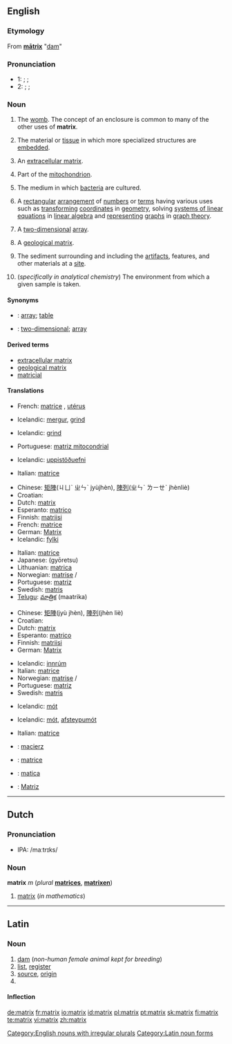 {{see|Matrix}}
==English==

===Etymology===
From {{L.}} '''[[matrix#Latin|mātrix]]''' "[[dam]]"

===Pronunciation===
* 1: {{enPR|māʹtrĭks}}; {{IPA|/ˈmeɪtɹɪks/}}; {{SAMPA|/"meItrIks/}}
* 2: {{enPR|măʹtrĭks}}; {{IPA|/ˈmætɹɪks/}}; {{SAMPA|/"m{trIks/}}

===Noun===
{{en-noun|matrices}}

# {{obsolete}} The [[womb]].   The concept of an enclosure is common to many of the other uses of '''matrix'''.
# {{biology}} The material or [[tissue]] in which more specialized structures are [[embed]]ded.
# {{biology}} An [[extracellular matrix]].<!--the material or tissue between the [[cell]]s of animals or plants-->
# {{biology}} Part of the [[mitochondrion]].
# {{biology}} The medium in which [[bacterium|bacteria]] are cultured.
# {{mathematics}} A [[rectangular]] [[arrangement]] of [[number]]s or [[term]]s having various uses such as [[transform]]ing [[coordinate]]s in [[geometry]], solving [[system of linear equations|systems of linear equations]] in [[linear algebra]] and [[represent]]ing [[graph]]s in [[graph theory]].<!--no "etc" as these are examples, not a comprehensive list-->
# {{computing}} A [[two-dimensional]] [[array]].
# {{geology}} A [[geological matrix]].<!--the outer material of a rock consisting of larger grains embedded in a material consisting of smaller ones-->
# {{archaeology}} The sediment surrounding and including the [[artifact]]s, features, and other materials at a [[site]].
# {{chemistry}} (''specifically in analytical chemistry'') The environment from which a given sample is taken.

====Synonyms====
* {{italbrac|mathematics}}: [[array]]; [[table]] <!--{{italbrac|loosely}} "vector" and "grid" are not synonyms-->
* {{italbrac|computing}}: [[two-dimensional]]; [[array]]
<!--please check which of these, if any, are synonyms
# <br>
## [[connective tissue]]
## <br>
## [[binder]]
-->

====Derived terms====
* [[extracellular matrix]]
* [[geological matrix]]
* [[matricial]]

====Translations====

{{trans-top|The womb}}
*French: [[matrice]] {{f}} {{italbrac|archaic}}, [[utérus]] {{m}}
{{trans-mid}}
{{trans-bottom}}

{{trans-top|Material or tissue in which more specialized structures are embedded}}
*Icelandic: [[mergur]], [[grind]]
{{trans-mid}}
{{trans-bottom}}

{{trans-top|Extracellular matrix (''see also:'' [[extracellular matrix#Translations]])}}
{{trans-mid}}
{{trans-bottom}}

{{trans-top|Part of the mitochondrion}}
*Icelandic: [[grind]]
{{trans-mid}}
*Portuguese: [[matriz mitocondrial]]
{{trans-bottom}}

{{trans-top|Medium in which bacteria are cultured}}
*Icelandic: [[uppistöðuefni]]
{{trans-mid}}
*Italian: [[matrice]] {{f}}
{{trans-bottom}}

{{trans-top|In mathematics}}
*Chinese: [[矩陣]](ㄐㄩˋ ㄓㄣˋ jyùjhèn), [[陣列]](ㄓㄣˋ ㄌㄧㄝˋ jhènliè)
*Croatian: {{t|hr|matrica|f}}
*Dutch: [[#Dutch|matrix]] {{m}}
*Esperanto: [[matrico]]
*Finnish: [[matriisi]]
*French: [[matrice]] {{f}}
*German: [[Matrix]] {{f}}
*Icelandic: [[fylki]]
{{trans-mid}}
*Italian: [[matrice]] {{f}}
*Japanese: {{JAchar|[[行列]]}} (gyōretsu)
*Lithuanian: [[matrica]]
*Norwegian: [[matrise]] {{m}}/{{f}}
*Portuguese: [[matriz]] {{f}}
*Swedish: [[matris]] {{c}}
*[[Telugu]]: [[మాత్రిక]] (maatrika)
{{trans-bottom}}

{{trans-top|Two-dimensional array}}
*Chinese: [[矩陣]](jyù jhèn), [[陣列]](jhèn liè)
*Croatian: {{t|hr|matrica|f}}
*Dutch: [[#Dutch|matrix]] {{m}}
*Esperanto: [[matrico]]
*Finnish: [[matriisi]]
*German: [[Matrix]] {{f}}
{{trans-mid}}
*Icelandic: [[innrúm]]
*Italian: [[matrice]] {{f}}
*Norwegian: [[matrise]] {{m}}/{{f}}
*Portuguese: [[matriz]] {{f}}
*Swedish: [[matris]] {{c}}
{{trans-bottom}}

{{trans-top|Geological matrix (''see also:'' [[geological matrix#Translations]])}}
*Icelandic: [[mót]]
{{trans-mid}}
{{trans-bottom}}

{{trans-top|Sediment surrounding and including the artifacts, features, and other materials at an archaeological site}}
*Icelandic: [[mót]], [[afsteypumót]]
{{trans-mid}}
*Italian: [[matrice]] {{f}}
{{trans-bottom}}

{{trans-top|Environment from which a given sample is taken}}
{{trans-mid}}
{{trans-bottom}}

{{checktrans}}
{{trans-top|Translations to be checked}}
* {{ttbc|Polish}}: [[macierz]] {{f}}
* {{ttbc|Romanian}}: [[matrice]] {{f}}
{{trans-mid}}
* {{ttbc|Slovak}}: [[matica#Slovak|matica]] {{f}}
* {{ttbc|Spanish}}: [[Matriz]]
{{trans-bottom}}

[[Category:English nouns with irregular plurals]]

----

==Dutch==

===Pronunciation===
*IPA: /maːtrɪks/

===Noun===
'''matrix''' ''m'' (''plural'' '''[[matrices]]''', '''[[matrixen]]''')

# [[matrix#English|matrix]] (''in mathematics'')

----

==Latin==

===Noun===
{{la-noun|mātrix|matricis#Latin|mātrīcis|f|third}}

# [[dam]] (''non-human female animal kept for breeding'')
# [[list]], [[register]]
# [[source]], [[origin]]
# {{inflection of|matrix#Latin|mātrix|voc|s}}

====Inflection====
{{ladecl3}}
{{la-decl-3rd|matrix|mātrix|matric|mātrīc}}

[[Category:Latin noun forms]]

[[de:matrix]]
[[fr:matrix]]
[[io:matrix]]
[[id:matrix]]
[[pl:matrix]]
[[pt:matrix]]
[[sk:matrix]]
[[fi:matrix]]
[[te:matrix]]
[[vi:matrix]]
[[zh:matrix]]